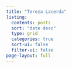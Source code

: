 ```yaml
---
title: "Tereza Lacerda"
listing:
  contents: posts
  sort: "date desc"
  type: grid
  categories: true
  sort-ui: false
  filter-ui: false
page-layout: full
---
```

